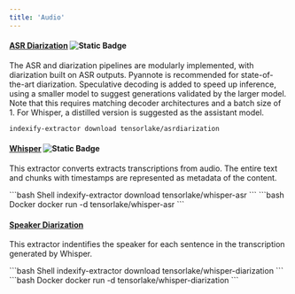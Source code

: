 ```yaml
---
title: 'Audio'
---
```


#### [ASR Diarization](https://github.com/tensorlakeai/indexify-extractors/tree/main/audio/asrdiarization) ![Static Badge](https://img.shields.io/badge/GPU%20Accelerated-green?logo=nvidia&logoColor=ffffff)
The ASR and diarization pipelines are modularly implemented, with diarization built on ASR outputs. Pyannote is recommended for state-of-the-art diarization. Speculative decoding is added to speed up inference, using a smaller model to suggest generations validated by the larger model. Note that this requires matching decoder architectures and a batch size of 1. For Whisper, a distilled version is suggested as the assistant model.

```bash
indexify-extractor download tensorlake/asrdiarization
```

#### [Whisper](https://github.com/tensorlakeai/indexify-extractors/tree/main/audio/whisper-asr) ![Static Badge](https://img.shields.io/badge/GPU%20Accelerated-green?logo=nvidia&logoColor=ffffff)
This extractor converts extracts transcriptions from audio. The entire text and
chunks with timestamps are represented as metadata of the content.

<CodeGroup>
  ```bash Shell
    indexify-extractor download tensorlake/whisper-asr
    ```
    ```bash Docker
    docker run -d tensorlake/whisper-asr
    ```
</CodeGroup>
    

#### [Speaker Diarization](https://github.com/tensorlakeai/indexify-extractors/tree/main/audio/whisper-diarization)
This extractor indentifies the speaker for each sentence in the transcription generated by Whisper.

<CodeGroup>
  ```bash Shell
  indexify-extractor download tensorlake/whisper-diarization
  ```
  ```bash Docker
  docker run -d tensorlake/whisper-diarization
  ```
</CodeGroup>
